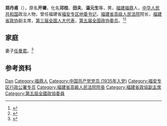 '''郑丹甫'''（{{bd|1910年|5月|1983年|8月|}}），原名'''开墀'''，化名'''邓桂'''、'''田夫'''、'''温元生'''等，男，[[福建|福建]][[福鼎|福鼎]]人，[[中华人民共和国|中华人民共和国]]政治人物，曾任福建省[[福安专区|福安专区]][[地委书记|地委书记]]，[[福建省高级人民法院|福建省高级人民法院]]院长，[[福建省政协|福建省政协]]副主席，[[第三届全国人大代表|第三届全国人大代表]]，[[第五届全国政协委员|第五届全国政协委员]]。<ref>{{Cite book|title=中华人民共和国职官志|author=何虎生, 李耀东, 向常福主编|publisher=中国社会出版社|year=2003|isbn=9787800883934|location=北京|pages=}}</ref><ref>{{Cite book|title=浙江民国人物大辞典|author=林吕建主编|publisher=浙江大学出版社|year=2013|isbn=|location=杭州|pages=820}}</ref>

== 家庭 ==
妻子[[任曼君|任曼君]]。<ref>{{Cite web|title=郑丹甫、任曼君夫妇革命一生（简介）|url=http://www.fdzsw.cn/News_view.asp?id=21|accessdate=2020-08-05|work=福鼎市郑氏文史研究会|archive-date=2018-08-15|archive-url=https://web.archive.org/web/20180815200600/http://fdzsw.cn/News_view.asp?id=21|dead-url=no}}</ref>

== 参考资料 ==
{{reflist}}

{{中国人物小作品}}
{{中华苏维埃共和国省级行政长官}}
{{第三届全国人大代表|cat=福建省第三届全国人大代表}}
{{Authority control}}
{{DEFAULTSORT:Zheng郑}}
[[Category:郑姓|Dan]]
[[Category:福鼎人|Category:福鼎人]]
[[Category:中国共产党党员_(1935年入党)|Category:中国共产党党员 (1935年入党)]]
[[Category:福安专区行政公署专员|Category:福安专区行政公署专员]]
[[Category:福建省高級人民法院院長|Category:福建省高級人民法院院長]]
[[Category:福建省政協副主席|Category:福建省政協副主席]]
[[Category:第五屆全國政協委員|Category:第五屆全國政協委員]]